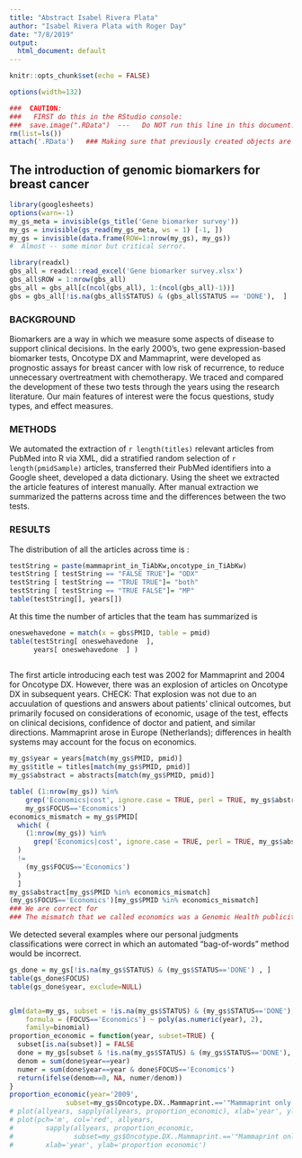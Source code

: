 ```yaml
---
title: "Abstract Isabel Rivera Plata"
author: "Isabel Rivera Plata with Roger Day"
date: "7/8/2019"
output:
  html_document: default
---
```


```r
knitr::opts_chunk$set(echo = FALSE)

options(width=132)
```

```r
###  CAUTION:
###   FIRST do this in the RStudio console:
###  save.image(".RData")  ---   Do NOT run this line in this document!
rm(list=ls())
attach('.RData')   ### Making sure that previously created objects are available.
```

## The introduction of genomic biomarkers for breast cancer

```r
library(googlesheets)
options(warn=-1)
my_gs_meta = invisible(gs_title('Gene biomarker survey'))
my_gs = invisible(gs_read(my_gs_meta, ws = 1) [-1, ])
my_gs = invisible(data.frame(ROW=1:nrow(my_gs), my_gs))
#  Almost -- some minor but critical serror.
```


```r
library(readxl)
gbs_all = readxl::read_excel('Gene biomarker survey.xlsx')
gbs_all$ROW = 1:nrow(gbs_all)
gbs_all = gbs_all[c(ncol(gbs_all), 1:(ncol(gbs_all)-1))]
gbs = gbs_all[!is.na(gbs_all$STATUS) & (gbs_all$STATUS == 'DONE'),  ]
```

### BACKGROUND

Biomarkers are a way in which we measure some aspects of disease to support clinical decisions. In the early 2000's, two gene expression-based biomarker tests, Oncotype DX and Mammaprint, were developed as prognostic assays for breast cancer with low risk of recurrence, to reduce unnecessary overtreatment with chemotherapy. We traced and compared the development of these two tests through the years using the research literature. Our main features of interest were the focus questions, study types, and effect measures. 


### METHODS
We automated the extraction of `r length(titles)` relevant articles from PubMed into R via XML, did a stratified random selection of `r length(pmidSample)` articles, transferred their PubMed identifiers into a Google sheet, developed a data dictionary. Using the sheet we extracted the article features of interest manually. After manual extraction we summarized the patterns across time and the differences between the two tests. 


### RESULTS

The distribution of all the articles across time is :

```r
testString = paste(mammaprint_in_TiAbKw,oncotype_in_TiAbKw)
testString [ testString == "FALSE TRUE"]= "ODX"
testString [ testString == "TRUE TRUE"]= "both"
testString [ testString == "TRUE FALSE"]= "MP"
table(testString[], years[])

```

At this time the number of articles that the team has summarized is 

```r
oneswehavedone = match(x = gbs$PMID, table = pmid) 
table(testString[ oneswehavedone  ],
      years[ oneswehavedone  ] )
  
```

The first article introducing each test was 2002 for Mammaprint and 2004 for Oncotype DX. However, there was an explosion of articles on Oncotype DX in subsequent years. CHECK:  That explosion was not due to an accuulation of questions and answers about patients' clinical outcomes, but primarily focused on considerations of economic, usage of the test, effects on clinical decisions, confidence of doctor and patient, and similar directions. Mammaprint arose in Europe (Netherlands); differences in health systems may account for the focus on economics.
```r
my_gs$year = years[match(my_gs$PMID, pmid)]
my_gs$title = titles[match(my_gs$PMID, pmid)]
my_gs$abstract = abstracts[match(my_gs$PMID, pmid)]

table( (1:nrow(my_gs)) %in% 
    grep('Economics|cost', ignore.case = TRUE, perl = TRUE, my_gs$abstract),
    my_gs$FOCUS=='Economics')
economics_mismatch = my_gs$PMID[
  which( (
    (1:nrow(my_gs)) %in% 
      grep('Economics|cost', ignore.case = TRUE, perl = TRUE, my_gs$abstract)
  )
  !=
    (my_gs$FOCUS=='Economics')
  ) 
  ]
my_gs$abstract[my_gs$PMID %in% economics_mismatch]
(my_gs$FOCUS=='Economics')[my_gs$PMID %in% economics_mismatch]
### We are correct for 
### The mismatch that we called economics was a Genomic Health publicity blurb.

```
We detected several examples where our personal judgments classifications were correct in which an automated "bag-of-words" method would be incorrect.

```r
gs_done = my_gs[!is.na(my_gs$STATUS) & (my_gs$STATUS=='DONE') , ]
table(gs_done$FOCUS)
table(gs_done$year, exclude=NULL)


glm(data=my_gs, subset = !is.na(my_gs$STATUS) & (my_gs$STATUS=='DONE'),
    formula = (FOCUS=='Economics') ~ poly(as.numeric(year), 2),
    family=binomial)
proportion_economic = function(year, subset=TRUE) {
  subset[is.na(subset)] = FALSE
  done = my_gs[subset & !is.na(my_gs$STATUS) & (my_gs$STATUS=='DONE'), ]
  denom = sum(done$year==year)
  numer = sum(done$year==year & done$FOCUS=='Economics')
  return(ifelse(denom==0, NA, numer/denom))
}
proportion_economic(year='2009',
              subset=my_gs$Oncotype.DX..Mammaprint.=='"Mammaprint only (70 genes)"')
# plot(allyears, sapply(allyears, proportion_economic), xlab='year', ylab='proportion economic')
# plot(pch='m', col='red', allyears, 
#        sapply(allyears, proportion_economic,
#               subset=my_gs$Oncotype.DX..Mammaprint.=='"Mammaprint only (70 genes)"'), 
#        xlab='year', ylab='proportion economic')
```

